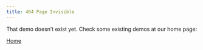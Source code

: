 ```yaml
---
title: 404 Page Invisible
---
```


That demo doesn't exist yet.
Check some existing demos at our home page:

[Home](https://demo.mreye.nl){.btn .btn-primary .btn role="button"}
